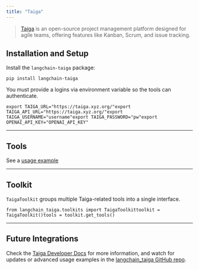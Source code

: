 ```yaml
---
title: "Taiga"
---
```


> [Taiga](https://docs.taiga.io/) is an open-source project management platform designed for agile teams, offering features like Kanban, Scrum, and issue tracking.

## Installation and Setup

Install the `langchain-taiga` package:

```
pip install langchain-taiga
```

You must provide a logins via environment variable so the tools can authenticate.

```
export TAIGA_URL="https://taiga.xyz.org/"export TAIGA_API_URL="https://taiga.xyz.org/"export TAIGA_USERNAME="username"export TAIGA_PASSWORD="pw"export OPENAI_API_KEY="OPENAI_API_KEY"
```

***

## Tools

See a [usage example](/oss/integrations/tools/taiga)

***

## Toolkit

`TaigaToolkit` groups multiple Taiga-related tools into a single interface.

```
from langchain_taiga.toolkits import TaigaToolkittoolkit = TaigaToolkit()tools = toolkit.get_tools()
```

***

## Future Integrations

Check the [Taiga Developer Docs](https://docs.taiga.io/) for more information, and watch for updates or advanced usage examples in the [langchain\_taiga GitHub repo](https://github.com/Shikenso-Analytics/langchain-taiga).
